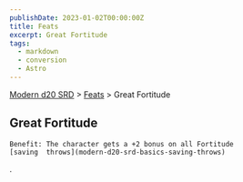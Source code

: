 ```yaml
---
publishDate: 2023-01-02T00:00:00Z
title: Feats
excerpt: Great Fortitude
tags:
  - markdown
  - conversion
  - Astro
---
```


[Modern d20 SRD](/#modernD20) > [Feats](modern-d20-srd-feats-index) > Great Fortitude

## Great Fortitude




    Benefit: The character gets a +2 bonus on all Fortitude
    [saving  throws](modern-d20-srd-basics-saving-throws)
.
